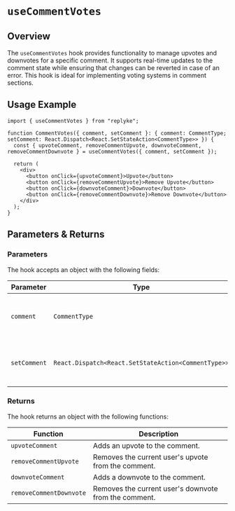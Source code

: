 # `useCommentVotes`

## Overview

The `useCommentVotes` hook provides functionality to manage upvotes and downvotes for a specific comment. It supports real-time updates to the comment state while ensuring that changes can be reverted in case of an error. This hook is ideal for implementing voting systems in comment sections.


## Usage Example

```tsx
import { useCommentVotes } from "replyke";

function CommentVotes({ comment, setComment }: { comment: CommentType; setComment: React.Dispatch<React.SetStateAction<CommentType>> }) {
  const { upvoteComment, removeCommentUpvote, downvoteComment, removeCommentDownvote } = useCommentVotes({ comment, setComment });

  return (
    <div>
      <button onClick={upvoteComment}>Upvote</button>
      <button onClick={removeCommentUpvote}>Remove Upvote</button>
      <button onClick={downvoteComment}>Downvote</button>
      <button onClick={removeCommentDownvote}>Remove Downvote</button>
    </div>
  );
}
```

## Parameters & Returns

### Parameters

The hook accepts an object with the following fields:

| Parameter     | Type                                           | Required | Description                              |
|---------------|------------------------------------------------|----------|------------------------------------------|
| `comment`     | `CommentType`                                 | Yes      | The comment object to manage votes for.  |
| `setComment`  | `React.Dispatch<React.SetStateAction<CommentType>>` | Yes      | A state setter function for the comment. |

### Returns

The hook returns an object with the following functions:

| Function               | Description                                                      |
|------------------------|------------------------------------------------------------------|
| `upvoteComment`        | Adds an upvote to the comment.                                   |
| `removeCommentUpvote`  | Removes the current user's upvote from the comment.              |
| `downvoteComment`      | Adds a downvote to the comment.                                  |
| `removeCommentDownvote`| Removes the current user's downvote from the comment.            |
